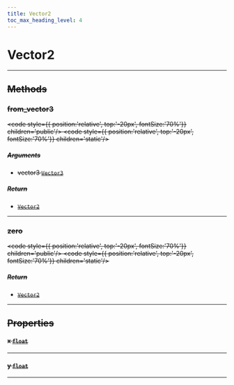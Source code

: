 ```yaml
---
title: Vector2
toc_max_heading_level: 4
---
```


# Vector2 <s generated />

<hr class="solid" />  <s generated />

## Methods <s generated />

### from_vector3 <s generated />

<s childtag /> <code style={{ position:'relative', top:'-20px', fontSize:'70%'}} children='public'/> <code style={{ position:'relative', top:'-20px', fontSize:'70%'}} children='static'/> <s generated />

##### Arguments <s generated />

- vector3 [`Vector3`]( vector3) <s generated />

##### Return <s generated />

- [`Vector2`]( vector2) <s generated />

<hr class="solid" />  <s generated />

### zero <s generated />

<s childtag /> <code style={{ position:'relative', top:'-20px', fontSize:'70%'}} children='public'/> <code style={{ position:'relative', top:'-20px', fontSize:'70%'}} children='static'/> <s generated />

##### Return <s generated />

- [`Vector2`]( vector2) <s generated />

<hr class="solid" />  <s generated />

## Properties <s generated />

#### x [`float`]( https://docs.python.org/3.9/library/stdtypes.html?highlight=int#numeric-types-int-float-complex) <s generated />

<hr class="solid" />  <s generated />

#### y [`float`]( https://docs.python.org/3.9/library/stdtypes.html?highlight=int#numeric-types-int-float-complex) <s generated />

<hr class="solid" />  <s generated />

